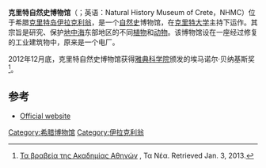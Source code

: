 {{Infobox museum
| name             = 克里特自然史博物馆
| native_name      = Μουσείο Φυσικής Ιστορίας Κρήτης
| native_name_lang = el
| image            = Natural History Museum of Crete Bldg.jpg
| image_upright    = 0.8
{{coord|35.3419|25.1266|type:landmark_region:GR|format=dms|display=inline,title}}
| established      = 1981年
| dissolved        = 
| location         = Sof. Venizelou Avenue,伊拉克利翁
| website          = http://www.nhmc.uoc.gr
}}
'''克里特自然史博物馆'''（{{lang-el|Μουσείο Φυσικής Ιστορίας Κρήτης, ΜΦΙΚ}}；英语：Natural History Museum of Crete，NHMC）位于希腊[[克里特岛|克里特岛]][[伊拉克利翁|伊拉克利翁]]，是一个[[自然史|自然史]]博物馆，在[[克里特大学|克里特大学]]主持下运作。其宗旨是研究、保护[[地中海|地中海]]东部地区的不同[[植物|植物]]和[[动物|动物]]。该博物馆设在一座经过修复的工业建筑物中，原来是一个电厂。

2012年12月底，克里特自然史博物馆获得[[雅典科学院|雅典科学院]]颁发的埃马诺尔·贝纳基斯奖<ref>[http://www.tanea.gr/politismos/article/?aid=4778333 Τα βραβεία της Ακαδημίας Αθηνών] {{Wayback|url=http://www.tanea.gr/politismos/article/?aid=4778333 |date=20181004110651 }}, Τα Νέα. Retrieved Jan. 3, 2013.</ref>。

==参考==
{{Reflist}}
*[http://www.nhmc.uoc.gr/en/ Official website] {{Wayback|url=http://www.nhmc.uoc.gr/en/ |date=20201129075623 }}
[[Category:希腊博物馆|Category:希腊博物馆]]
[[Category:伊拉克利翁|Category:伊拉克利翁]]